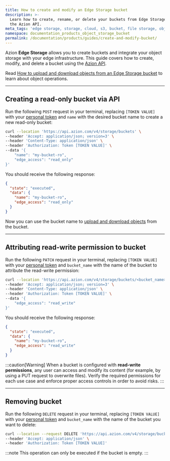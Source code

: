 ```yaml
---
title: How to create and modify an Edge Storage bucket
description: >-
  Learn how to create, rename, or delete your buckets from Edge Storage using
  the Azion API.
meta_tags: 'edge storage, storage, cloud, s3, bucket, file storage, object storage'
namespace: documentation_products_object_storage_bucket
permalink: /documentation/products/guides/create-and-modify-bucket/
---
```



Azion **Edge Storage** allows you to create buckets and integrate your object storage with your edge infrastructure. This guide covers how to create, modify, and delete a bucket using the [Azion API](https://api.azion.com).

<LinkButton link="/en/documentation/products/store/edge-storage/" label="go to Edge Storage reference" severity="secondary" />

Read [How to upload and download objects from an Edge Storage bucket](/en/documentation/products/guides/upload-and-download-objects-from-bucket/) to learn about object operations.

---

## Creating a read-only bucket via API

Run the following `POST` request in your terminal, replacing `[TOKEN VALUE]` with your [personal token](/en/documentation/products/guides/personal-tokens/) and `name` with the desired bucket name to create a new read-only bucket:

```bash
curl --location 'https://api.azion.com/v4/storage/buckets' \
--header 'Accept: application/json; version=3' \
--header 'Content-Type: application/json' \
--header 'Authorization: Token [TOKEN VALUE]' \
--data '{
    "name": "my-bucket-ro",
    "edge_access": "read_only"
}'
```

You should receive the following response:

```json
{
  "state": "executed",
  "data": {
    "name": "my-bucket-ro",
    "edge_access": "read_only"
  }
}
```

Now you can use the bucket name to [upload and download objects](/en/documentation/products/guides/upload-and-download-objects-from-bucket/) from the bucket.

---

## Attributing read-write permission to bucket

Run the following `PATCH` request in your terminal, replacing `[TOKEN VALUE]` with your [personal token](/en/documentation/products/guides/personal-tokens/) and `bucket_name` with the name of the bucket to attribute the read-write permission:

```bash
curl --location 'https://api.azion.com/v4/storage/buckets/<bucket_name>' \
--header 'Accept: application/json; version=3' \
--header 'Content-Type: application/json' \
--header 'Authorization: Token [TOKEN VALUE]' \
--data '{
    "edge_access": "read_write"
}'
```

You should receive the following response:

```json
{
  "state": "executed",
  "data": {
    "name": "my-bucket-ro",
    "edge_access": "read_write"
  }
}
```

:::caution[Warning]
When a bucket is configured with **read-write permissions**, any user can access and modify its content (for example, by using a PUT request to overwrite files). Verify the required permissions for each use case and enforce proper access controls in order to avoid risks.
:::

---

## Removing bucket

Run the following `DELETE` request in your terminal, replacing `[TOKEN VALUE]` with your [personal token](/en/documentation/products/guides/personal-tokens/) and `bucket_name` with the name of the bucket you want to delete:

```bash
curl --location --request DELETE 'https://api.azion.com/v4/storage/buckets/<bucket_name>' \
--header 'Accept: application/json' \
--header 'Authorization: Token [TOKEN VALUE]'
```

:::note
This operation can only be executed if the bucket is empty.
:::


